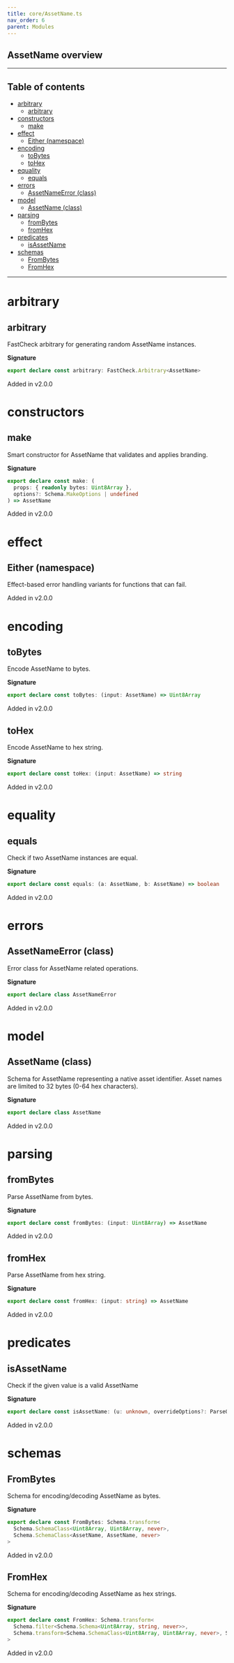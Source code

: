 ```yaml
---
title: core/AssetName.ts
nav_order: 6
parent: Modules
---
```


## AssetName overview

---

<h2 className="text-delta">Table of contents</h2>

- [arbitrary](#arbitrary)
  - [arbitrary](#arbitrary-1)
- [constructors](#constructors)
  - [make](#make)
- [effect](#effect)
  - [Either (namespace)](#either-namespace)
- [encoding](#encoding)
  - [toBytes](#tobytes)
  - [toHex](#tohex)
- [equality](#equality)
  - [equals](#equals)
- [errors](#errors)
  - [AssetNameError (class)](#assetnameerror-class)
- [model](#model)
  - [AssetName (class)](#assetname-class)
- [parsing](#parsing)
  - [fromBytes](#frombytes)
  - [fromHex](#fromhex)
- [predicates](#predicates)
  - [isAssetName](#isassetname)
- [schemas](#schemas)
  - [FromBytes](#frombytes-1)
  - [FromHex](#fromhex-1)

---

# arbitrary

## arbitrary

FastCheck arbitrary for generating random AssetName instances.

**Signature**

```ts
export declare const arbitrary: FastCheck.Arbitrary<AssetName>
```

Added in v2.0.0

# constructors

## make

Smart constructor for AssetName that validates and applies branding.

**Signature**

```ts
export declare const make: (
  props: { readonly bytes: Uint8Array },
  options?: Schema.MakeOptions | undefined
) => AssetName
```

Added in v2.0.0

# effect

## Either (namespace)

Effect-based error handling variants for functions that can fail.

Added in v2.0.0

# encoding

## toBytes

Encode AssetName to bytes.

**Signature**

```ts
export declare const toBytes: (input: AssetName) => Uint8Array
```

Added in v2.0.0

## toHex

Encode AssetName to hex string.

**Signature**

```ts
export declare const toHex: (input: AssetName) => string
```

Added in v2.0.0

# equality

## equals

Check if two AssetName instances are equal.

**Signature**

```ts
export declare const equals: (a: AssetName, b: AssetName) => boolean
```

Added in v2.0.0

# errors

## AssetNameError (class)

Error class for AssetName related operations.

**Signature**

```ts
export declare class AssetNameError
```

Added in v2.0.0

# model

## AssetName (class)

Schema for AssetName representing a native asset identifier.
Asset names are limited to 32 bytes (0-64 hex characters).

**Signature**

```ts
export declare class AssetName
```

Added in v2.0.0

# parsing

## fromBytes

Parse AssetName from bytes.

**Signature**

```ts
export declare const fromBytes: (input: Uint8Array) => AssetName
```

Added in v2.0.0

## fromHex

Parse AssetName from hex string.

**Signature**

```ts
export declare const fromHex: (input: string) => AssetName
```

Added in v2.0.0

# predicates

## isAssetName

Check if the given value is a valid AssetName

**Signature**

```ts
export declare const isAssetName: (u: unknown, overrideOptions?: ParseOptions | number) => u is AssetName
```

Added in v2.0.0

# schemas

## FromBytes

Schema for encoding/decoding AssetName as bytes.

**Signature**

```ts
export declare const FromBytes: Schema.transform<
  Schema.SchemaClass<Uint8Array, Uint8Array, never>,
  Schema.SchemaClass<AssetName, AssetName, never>
>
```

Added in v2.0.0

## FromHex

Schema for encoding/decoding AssetName as hex strings.

**Signature**

```ts
export declare const FromHex: Schema.transform<
  Schema.filter<Schema.Schema<Uint8Array, string, never>>,
  Schema.transform<Schema.SchemaClass<Uint8Array, Uint8Array, never>, Schema.SchemaClass<AssetName, AssetName, never>>
>
```

Added in v2.0.0
